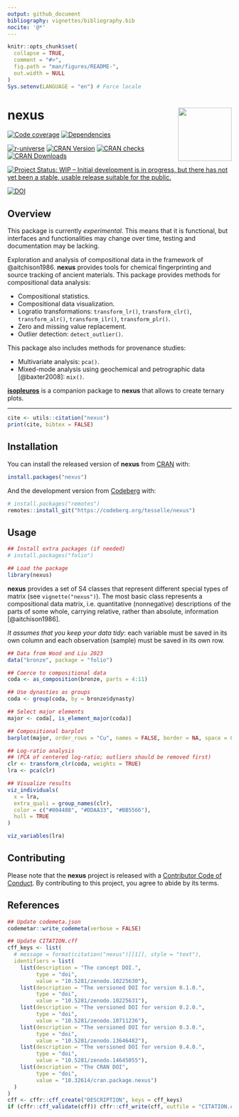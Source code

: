 ```yaml
---
output: github_document
bibliography: vignettes/bibliography.bib
nocite: '@*'
---
```


<!-- README.md is generated from README.Rmd. Please edit that file -->

```r
knitr::opts_chunk$set(
  collapse = TRUE,
  comment = "#>",
  fig.path = "man/figures/README-",
  out.width = NULL
)
Sys.setenv(LANGUAGE = "en") # Force locale
```

# nexus <img width=120px src="man/figures/logo.png" align="right" />

<!-- badges: start -->
[![Code coverage](https://packages.tesselle.org/nexus/coverage/badge.svg)](https://packages.tesselle.org/nexus/coverage/)
[![Dependencies](https://tinyverse.netlify.app/badge/nexus)](https://cran.r-project.org/package=nexus)

[![r-universe](https://tesselle.r-universe.dev/badges/nexus)](https://tesselle.r-universe.dev/nexus){.pkgdown-devel}
[![CRAN Version](https://www.r-pkg.org/badges/version/nexus)](https://cran.r-project.org/package=nexus){.pkgdown-release}
[![CRAN checks](https://badges.cranchecks.info/worst/nexus.svg)](https://cran.r-project.org/web/checks/check_results_nexus.html){.pkgdown-release}
[![CRAN Downloads](https://cranlogs.r-pkg.org/badges/nexus)](https://cran.r-project.org/package=nexus){.pkgdown-release}

[![Project Status: WIP – Initial development is in progress, but there has not yet been a stable, usable release suitable for the public.](https://www.repostatus.org/badges/latest/wip.svg)](https://www.repostatus.org/#wip)

[![DOI](https://zenodo.org/badge/DOI/10.5281/zenodo.10225630.svg)](https://doi.org/10.5281/zenodo.10225630)
<!-- badges: end -->

## Overview

This package is currently *experimental*. This means that it is functional, but interfaces and functionalities may change over time, testing and documentation may be lacking.

Exploration and analysis of compositional data in the framework of @aitchison1986. **nexus** provides tools for chemical fingerprinting and source tracking of ancient materials. This package provides methods for compositional data analysis:

* Compositional statistics.
* Compositional data visualization.
* Logratio transformations: `transform_lr()`, `transform_clr()`, `transform_alr()`, `transform_ilr()`, `transform_plr()`.
* Zero and missing value replacement.
* Outlier detection: `detect_outlier()`.

This package also includes methods for provenance studies:

* Multivariate analysis: `pca()`.
* Mixed-mode analysis using geochemical and petrographic data [@baxter2008]: `mix()`.

[**isopleuros**](https://packages.tesselle.org/isopleuros/) is a companion package to **nexus** that allows to create ternary plots.

---

```r
cite <- utils::citation("nexus")
print(cite, bibtex = FALSE)
```

## Installation

You can install the released version of **nexus** from [CRAN](https://CRAN.R-project.org) with:

```r
install.packages("nexus")
```

And the development version from [Codeberg](https://codeberg.org/) with:

```r
# install.packages("remotes")
remotes::install_git("https://codeberg.org/tesselle/nexus")
```

## Usage

```r
## Install extra packages (if needed)
# install.packages("folio")

## Load the package
library(nexus)
```

**nexus** provides a set of S4 classes that represent different special types of matrix (see `vignette("nexus")`). The most basic class represents a compositional data matrix, i.e. quantitative (nonnegative) descriptions of the parts of some whole, carrying relative, rather than absolute, information [@aitchison1986].

*It assumes that you keep your data tidy*: each variable must be saved in its own column and each observation (sample) must be saved in its own row.
  
```r
## Data from Wood and Liu 2023
data("bronze", package = "folio")

## Coerce to compositional data
coda <- as_composition(bronze, parts = 4:11)

## Use dynasties as groups
coda <- group(coda, by = bronze$dynasty)
```

```r
## Select major elements
major <- coda[, is_element_major(coda)]

## Compositional barplot
barplot(major, order_rows = "Cu", names = FALSE, border = NA, space = 0)
```

```r
## Log-ratio analysis
## (PCA of centered log-ratio; outliers should be removed first)
clr <- transform_clr(coda, weights = TRUE)
lra <- pca(clr)

## Visualize results
viz_individuals(
  x = lra, 
  extra_quali = group_names(clr),
  color = c("#004488", "#DDAA33", "#BB5566"),
  hull = TRUE
)

viz_variables(lra)
```

## Contributing

Please note that the **nexus** project is released with a [Contributor Code of Conduct](https://www.tesselle.org/conduct.html). By contributing to this project, you agree to abide by its terms.

## References

```r
## Update codemeta.json
codemetar::write_codemeta(verbose = FALSE)

## Update CITATION.cff
cff_keys <- list(
  # message = format(citation("nexus")[[1]], style = "text"),
  identifiers = list(
    list(description = "The concept DOI.",
         type = "doi",
         value = "10.5281/zenodo.10225630"),
    list(description = "The versioned DOI for version 0.1.0.",
         type = "doi",
         value = "10.5281/zenodo.10225631"),
    list(description = "The versioned DOI for version 0.2.0.",
         type = "doi",
         value = "10.5281/zenodo.10711236"),
    list(description = "The versioned DOI for version 0.3.0.",
         type = "doi",
         value = "10.5281/zenodo.13646482"),
    list(description = "The versioned DOI for version 0.4.0.",
         type = "doi",
         value = "10.5281/zenodo.14645055"),
    list(description = "The CRAN DOI",
         type = "doi",
         value = "10.32614/cran.package.nexus")
  )
)
cff <- cffr::cff_create("DESCRIPTION", keys = cff_keys)
if (cffr::cff_validate(cff)) cffr::cff_write(cff, outfile = "CITATION.cff")
```
